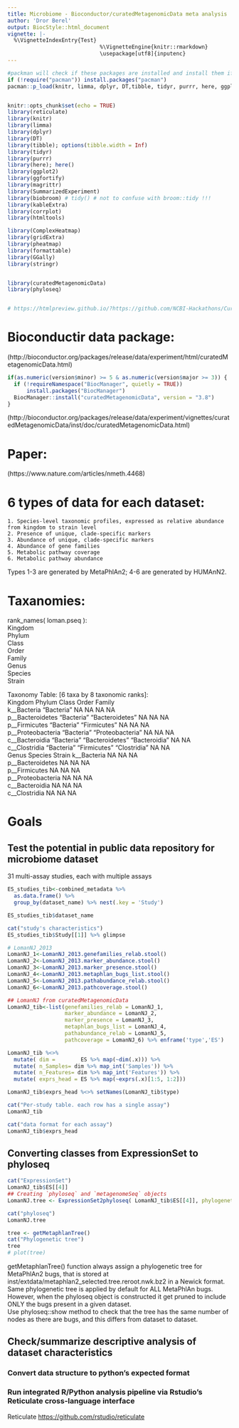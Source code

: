 ```yaml
---
title: Microbiome - Bioconductor/curatedMetagenomicData meta analysis
author: 'Dror Berel'
output: BiocStyle::html_document
vignette: |-
  %\VignetteIndexEntry{Test}
                             %\VignetteEngine{knitr::rmarkdown}
                             \usepackage[utf8]{inputenc}
---
```



```r

#packman will check if these packages are installed and install them if not.
if (!require("pacman")) install.packages("pacman")
pacman::p_load(knitr, limma, dplyr, DT,tibble, tidyr, purrr, here, ggplot2, ggfortify, magritter, SummarizedExperiment, biobroom, kableExtra, corrplot, htmltools, ComplexHeatmap, gridExtra, pheatmap, formattable, GGally, stringr, curatedMetagenomicData, phyloseq, reticulate)


knitr::opts_chunk$set(echo = TRUE)
library(reticulate)
library(knitr)
library(limma)
library(dplyr)
library(DT)
library(tibble); options(tibble.width = Inf)
library(tidyr) 
library(purrr)
library(here); here()
library(ggplot2)
library(ggfortify)
library(magrittr)
library(SummarizedExperiment)
library(biobroom) # tidy() # not to confuse with broom::tidy !!!
library(kableExtra)
library(corrplot)
library(htmltools)

library(ComplexHeatmap)
library(gridExtra)
library(pheatmap)
library(formattable)
library(GGally)
library(stringr)


library(curatedMetagenomicData)
library(phyloseq)


# https://htmlpreview.github.io/?https://github.com/NCBI-Hackathons/Curated_Metagenomics/blob/master/curatedMetagenomicData_data_review.html

```



# Bioconductir data package:

(http://bioconductor.org/packages/release/data/experiment/html/curatedMetagenomicData.html)

```r
if(as.numeric(version$minor) >= 5 & as.numeric(version$major >= 3)) {
  if (!requireNamespace("BiocManager", quietly = TRUE))
      install.packages("BiocManager")
  BiocManager::install("curatedMetagenomicData", version = "3.8")
}
```

(http://bioconductor.org/packages/release/data/experiment/vignettes/curatedMetagenomicData/inst/doc/curatedMetagenomicData.html)


# Paper:
(https://www.nature.com/articles/nmeth.4468)



# 6 types of data for each dataset:  
    1. Species-level taxonomic profiles, expressed as relative abundance from kingdom to strain level  
    2. Presence of unique, clade-specific markers  
    3. Abundance of unique, clade-specific markers  
    4. Abundance of gene families  
    5. Metabolic pathway coverage  
    6. Metabolic pathway abundance  

Types 1-3 are generated by MetaPhlAn2; 4-6 are generated by HUMAnN2.  




# Taxanomies: 
rank_names( loman.pseq ):   
 Kingdom  
 Phylum  
 Class  
 Order  
 Family  
 Genus  
 Species  
 Strain  


 Taxonomy Table:     [6 taxa by 8 taxonomic ranks]:  
                   Kingdom    Phylum           Class         Order Family  
 k__Bacteria       "Bacteria" NA               NA            NA    NA      
 p__Bacteroidetes  "Bacteria" "Bacteroidetes"  NA            NA    NA    
 p__Firmicutes     "Bacteria" "Firmicutes"     NA            NA    NA    
 p__Proteobacteria "Bacteria" "Proteobacteria" NA            NA    NA    
 c__Bacteroidia    "Bacteria" "Bacteroidetes"  "Bacteroidia" NA    NA    
 c__Clostridia     "Bacteria" "Firmicutes"     "Clostridia"  NA    NA    
                   Genus Species Strain
 k__Bacteria       NA    NA      NA    
 p__Bacteroidetes  NA    NA      NA    
 p__Firmicutes     NA    NA      NA    
 p__Proteobacteria NA    NA      NA    
 c__Bacteroidia    NA    NA      NA    
 c__Clostridia     NA    NA      NA



# Goals 
## Test the potential in public data repository for microbiome dataset   

31 multi-assay studies, each with multiple assays
```r
ES_studies_tib<-combined_metadata %>%
  as.data.frame() %>% 
  group_by(dataset_name) %>% nest(.key = 'Study')

ES_studies_tib$dataset_name

cat("study's characteristics")
ES_studies_tib$Study[[1]] %>% glimpse

# LomanNJ_2013
LomanNJ_1<-LomanNJ_2013.genefamilies_relab.stool()
LomanNJ_2<-LomanNJ_2013.marker_abundance.stool()
LomanNJ_3<-LomanNJ_2013.marker_presence.stool()
LomanNJ_4<-LomanNJ_2013.metaphlan_bugs_list.stool()
LomanNJ_5<-LomanNJ_2013.pathabundance_relab.stool()
LomanNJ_6<-LomanNJ_2013.pathcoverage.stool()

## LomanNJ from curatedMetagenomicData
LomanNJ_tib<-list(genefamilies_relab = LomanNJ_1, 
                  marker_abundance = LomanNJ_2, 
                  marker_presence = LomanNJ_3, 
                  metaphlan_bugs_list = LomanNJ_4, 
                  pathabundance_relab = LomanNJ_5, 
                  pathcoverage = LomanNJ_6) %>% enframe('type','ES')

LomanNJ_tib %<>% 
  mutate( dim =        ES %>% map(~dim(.x))) %>% 
  mutate( n_Samples= dim %>% map_int('Samples')) %>% 
  mutate( n_Features= dim %>% map_int('Features')) %>% 
  mutate( exprs_head = ES %>% map(~exprs(.x)[1:5, 1:2]))

LomanNJ_tib$exprs_head %<>% setNames(LomanNJ_tib$type)

cat("Per-study table. each row has a single assay")
LomanNJ_tib

cat("data format for each assay")
LomanNJ_tib$exprs_head

```


## Converting classes from ExpressionSet to phyloseq
```r

cat("ExpressionSet")
LomanNJ_tib$ES[[4]]
## Creating `phyloseq` and `metagenomeSeq` objects
LomanNJ.tree <- ExpressionSet2phyloseq( LomanNJ_tib$ES[[4]], phylogenetictree = TRUE)

cat("phyloseq")
LomanNJ.tree

tree <- getMetaphlanTree()
cat("Phylogenetic tree")
tree
# plot(tree)


```
getMetaphlanTree() function always assign a phylogenetic tree for MetaPhlAn2 bugs, that is stored at inst/extdata/metaphlan2_selected.tree.reroot.nwk.bz2 in a Newick format.  
Same phylogenetic tree is applied by default for ALL MetaPhlAn bugs.  
However, when the phyloseq object is constructed it get pruned to include ONLY the bugs present in a given dataset.  
Use phyloseq::show method to check that the tree has the same number of nodes as there are bugs, and this differs from dataset to dataset. 



## Check/summarize descriptive analysis of dataset characteristics    


### Convert data structure to python's expected format   

### Run integrated R/Python analysis pipeline via Rstudio's Reticulate cross-language interface    
Reticulate <https://github.com/rstudio/reticulate>






```r


```



```r


```
